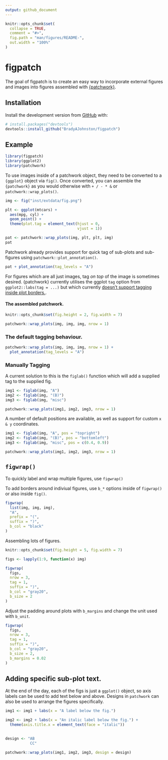 ```yaml
---
output: github_document
---
```


<!-- README.md is generated from README.Rmd. Please edit that file -->

```r
knitr::opts_chunk$set(
  collapse = TRUE,
  comment = "#>",
  fig.path = "man/figures/README-",
  out.width = "100%"
)
```

# figpatch

<!-- badges: start -->
<!-- badges: end -->

The goal of figpatch is to create an easy way to incorporate external figures
and images into figures assembled with
[{patchwork}](https://patchwork.data-imaginist.com/).

## Installation

<!-- You can install the released version of figpatch from [CRAN](https://CRAN.R-project.org) with: -->

<!-- ``` r -->
<!-- install.packages("figpatch") -->
<!-- ``` -->

Install the development version from [GitHub](https://github.com/) with:

``` r
# install.packages("devtools")
devtools::install_github("BradyAJohnston/figpatch")
```
## Example

```r
library(figpatch)
library(ggplot2)
library(patchwork)
```

To use images inside of a patchwork object, they need to be converted to a 
`{ggplot}` object via `fig()`. Once converted, you can assemble the `{patchwork}` 
as you would otherwise with `+ / - * &` or `patchwork::wrap_plots()`.

```r
img <- fig("inst/extdata/fig.png")

plt <- ggplot(mtcars) + 
  aes(mpg, cyl) + 
  geom_point() + 
  theme(plot.tag = element_text(hjust = 0, 
                                vjust = 1))

pat <- patchwork::wrap_plots(img, plt, plt, img)
pat
```

Patchwork already provides support for quick tag of sub-plots and sub-figures
using `patchwork::plot_annotation()`.
```r
pat + plot_annotation(tag_levels = "A")
```

For figures which are all just images, tag _on top_ of the image is 
sometimes desired. {patchwork} currently utilises the ggplot `tag` option 
from `ggplot2::labs(tag = ...)` but which currently [doesn't support tagging inside plot borders.](https://github.com/tidyverse/ggplot2/issues/4297). 

#### The assembled patchwork.
```r
knitr::opts_chunk$set(fig.height = 2, fig.width = 7)
```


```r
patchwork::wrap_plots(img, img, img, nrow = 1)
```

### The default tagging behaviour.
```r
patchwork::wrap_plots(img, img, img, nrow = 1) + 
  plot_annotation(tag_levels = "A")
```


### Manually Tagging
A current solution to this is the `figlab()` function which will add 
a supplied tag to the supplied fig.

```r
img1 <- figlab(img, "A")
img2 <- figlab(img, "(B)")
img3 <- figlab(img, "misc")

patchwork::wrap_plots(img1, img2, img3, nrow = 1)
```

A number of default positions are available, as well as support for custom `x & y` 
coordinates.

```r
img1 <- figlab(img, "A", pos = "topright")
img2 <- figlab(img, "(B)", pos = "bottomleft")
img3 <- figlab(img, "misc", pos = c(0.4, 0.9))

patchwork::wrap_plots(img1, img2, img3, nrow = 1)
```

## `figwrap()`
To quickly label and wrap multiple figures, use `figwrap()` 

To add borders around indiviual figures, use `b_*` options inside of `figwrap()` 
or also inside `fig()`.

```r
figwrap(
  list(img, img, img),
  "A",
  prefix = "(",
  suffix = ")",
  b_col = "black"
)
```



Assembling lots of figures.
```r
knitr::opts_chunk$set(fig.height = 5, fig.width = 7)
```

```r
figs <- lapply(1:9, function(x) img)

figwrap(
  figs,
  nrow = 3,
  tag = 1,
  suffix = ")",
  b_col = "gray20",
  b_size = 2
)
```

Adjust the padding around plots with `b_margins` and change the unit used with 
`b_unit`.
```r
figwrap(
  figs,
  nrow = 3,
  tag = 1,
  suffix = ")",
  b_col = "gray20",
  b_size = 2, 
  b_margins = 0.02
)
```


## Adding specific sub-plot text.
At the end of the day, each of the figs is just a `ggplot()` object, so axis
labels can be used to add text below and above. Designs in `patchwork` can 
also be used to arrange the figures specifically.

```r
img1 <- img1 + labs(x = "A label below the fig.")

img2 <- img2 + labs(x = "An italic label below the fig.") + 
  theme(axis.title.x = element_text(face = "italic"))
  

design <- "AB
           CC"

patchwork::wrap_plots(img1, img2, img3, design = design)
```

